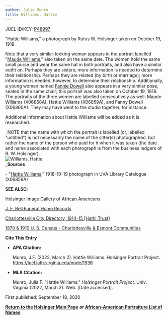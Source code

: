 ```yaml
---
author: Julia Munro
title: Williams, Hattie
---
```

JUEL ID/KEY: [P48997](http://juel.iath.virginia.edu/public_person?person=48997 "P48997")

"Hattie Williams," a photograph by Rufus W. Holsinger taken on October 19, 1918.

Note that a very similar-looking woman appears in the portrait labelled "[Maude Williams](http://juel.iath.virginia.edu/node/1939 "Williams, Maude")," also taken on the same date. The women hold the same small purse and wear the same hat in both portraits, and also have a similar outfit on. Perhaps they are sisters; more information is needed to determine their relationship. Perhaps they are related (by birth or marriage); more information is needed, however, to determine their relationship. Additionally, a young woman named [Fannie Dowell](http://juel.iath.virginia.edu/node/1638 "Dowell, Fannie") also appears in a very similar pose, seated in the same chair; this portrait was also taken on October 19, 1918. The portraits of the three women are labelled consecutively as well: Maude Williams (X06858A), Hattie Williams (X06859A), and Fanny Dowell (X06860A). They may have went to the studio together, for instance. 

Additional information about Hattie Williams will be added as it is researched.

_NOTE that the name with which the portrait is labelled (or, labelled "untitled") is not necessarily the name of the sitter(s) photographed, but rather the name of the person who paid for it when it was taken (the date and name associated with each photograph is from the business ledgers of R. W. Holsinger).  
![Williams, Hattie](https://iiif.lib.virginia.edu/iiif/uva-lib:1049900/full/561,778/0/default.jpg "Williams, Hattie")  
_**Sources**

\- "[Hattie Williams](https://search.lib.virginia.edu/sources/images/items/uva-lib:1049900 "Williams, Hattie")," 1918-10-19 photograph in UVA Library Catalogue (X06859A) 

**SEE ALSO**:

[Holsinger Image Gallery of African Americans](http://rwholsingerphotos.org/images.php "Holsinger Image Gallery of African Americans")

[J. F. Bell Funeral Home Records](http://www2.vcdh.virginia.edu/afam/raceandplace/perl_scripts/funeral_search.html "J. F. Bell Funeral Home Database")

[Charlottesville City Directory, 1914-15 \[Hathi Trust\]](https://catalog.hathitrust.org/Record/101954103 "Charlottesville City Directory, 1914-15") 

[1870 & 1910 U. S. Census - Charlottesville & Esmont Communities](http://www2.vcdh.virginia.edu/afam/raceandplace/census/search_both.html "1870 & 1910 U. S. Census: Charlottesville and Esmont Communities")

**Cite This Entry**

*   **APA Citation:**
    
    Munro, J.F. (2022, March 2). Hattie Williams. Holsinger Portrait Project. https://juel.iath.virginia.edu/node/1936
    
*   **MLA Citation:**
    
    Munro, Julia F. "Hattie Williams." _Holsinger Portrait Project_. Univ. Virginia (2022, March 2). Web. \[Date accessed\].
    

First published: September 18, 2020

[**Return to the Holsinger Main Page**](http://juel.iath.virginia.edu/node/980) **or [African-American Portraiture List of Names](http://juel.iath.virginia.edu/node/996)**